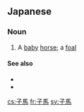 ==Japanese==
{{ja-kanjitab|こ|うま|yomi=kun}}

===Noun===
{{ja-noun|こ.うま}}

# A [[baby]] [[horse]]; a [[foal]]

====See also====
* {{pedialite|lang=ja}}
* {{pedialite|Foal}}

[[cs:子馬]]
[[fr:子馬]]
[[sv:子馬]]